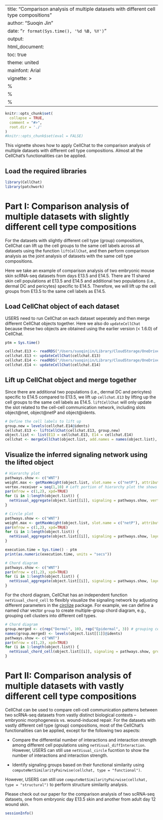 
---
title: "Comparison analysis of multiple datasets with different cell type compositions"
author: "Suoqin Jin"
date: "`r format(Sys.time(), '%d %B, %Y')`"
output:
  html_document:
    toc: true
    theme: united
mainfont: Arial
vignette: >
  %\VignetteIndexEntry{Comparison analysis of multiple datasets using CellChat}
  %\VignetteEngine{knitr::rmarkdown}
  %\VignetteEncoding{UTF-8}
---

  
```r
knitr::opts_chunk$set(
  collapse = TRUE,
  comment = "#>",
  root.dir = './'
)
#knitr::opts_chunk$set(eval = FALSE)
```
This vignette shows how to apply CellChat to the comparison analysis of multiple datasets with different cell type compositions. Almost all the CellChat’s functionalities can be applied. 

## Load the required libraries
```r
library(CellChat)
library(patchwork)
```

# Part I: Comparison analysis of multiple datasets with slightly different cell type compositions
For the datasets with slightly different cell type (group) compositions, CellChat can lift up the cell groups to the same cell labels across all datasets using the function `liftCellChat`, and then perform comparison analysis as the joint analysis of datasets with the same cell type compositions. 

Here we take an example of comparison analysis of two embryonic mouse skin scRNA-seq datasets from days E13.5 and E14.5. There are 11 shared skin cell populations at E13.5 and E14.5 and additional two populations (i.e., dermal DC and pericytes) specific to E14.5. Therefore, we will lift up the cell groups from E13.5 to the same cell labels as E14.5. 

## Load CellChat object of each dataset
USERS need to run CellChat on each dataset seperately and then merge different CellChat objects together. Here we also do `updateCellChat` because these two objects are obtained using the earlier version (< 1.6.0) of CellChat. 
```r
ptm = Sys.time()

cellchat.E13 <- readRDS("/Users/suoqinjin/Library/CloudStorage/OneDrive-Personal/works/CellChat/tutorial/cellchat_embryonic_E13.rds")
cellchat.E13 <- updateCellChat(cellchat.E13)
cellchat.E14 <- readRDS("/Users/suoqinjin/Library/CloudStorage/OneDrive-Personal/works/CellChat/tutorial/cellchat_embryonic_E14.rds")
cellchat.E14 <- updateCellChat(cellchat.E14)
```

## Lift up CellChat object and merge together
Since there are additional two populations (i.e., dermal DC and pericytes) specific to E14.5 compared to E13.5, we lift up `cellchat.E13` by lifting up the cell groups to the same cell labels as E14.5. `liftCellChat` will only update the slot related to the cell-cell communication network, including slots object@net, object@netP and object@idents. 

```r
# Define the cell labels to lift up
group.new = levels(cellchat.E14@idents)
cellchat.E13 <- liftCellChat(cellchat.E13, group.new)
object.list <- list(E13 = cellchat.E13, E14 = cellchat.E14)
cellchat <- mergeCellChat(object.list, add.names = names(object.list), cell.prefix = TRUE)
```

## Visualize the inferred signaling network using the lifted object

```r
# Hierarchy plot
pathways.show <- c("WNT") 
weight.max <- getMaxWeight(object.list, slot.name = c("netP"), attribute = pathways.show) # control the edge weights across different datasets
vertex.receiver = seq(1,10) # Left portion of hierarchy plot the shows signaling to dermal cells and right portion shows signaling to epidermal cells
par(mfrow = c(1,2), xpd=TRUE)
for (i in 1:length(object.list)) {
  netVisual_aggregate(object.list[[i]], signaling = pathways.show, vertex.receiver = vertex.receiver, edge.weight.max = weight.max[1], edge.width.max = 10, signaling.name = paste(pathways.show, names(object.list)[i]))
}
```

```r
# Circle plot
pathways.show <- c("WNT") 
weight.max <- getMaxWeight(object.list, slot.name = c("netP"), attribute = pathways.show) # control the edge weights across different datasets
par(mfrow = c(1,2), xpd=TRUE)
for (i in 1:length(object.list)) {
  netVisual_aggregate(object.list[[i]], signaling = pathways.show, layout = "circle", edge.weight.max = weight.max[1], edge.width.max = 10, signaling.name = paste(pathways.show, names(object.list)[i]))
}

execution.time = Sys.time() - ptm
print(as.numeric(execution.time, units = "secs"))
```

```r
# Chord diagram
pathways.show <- c("WNT") 
par(mfrow = c(1,2), xpd=TRUE)
for (i in 1:length(object.list)) {
  netVisual_aggregate(object.list[[i]], signaling = pathways.show, layout = "chord", signaling.name = paste(pathways.show, names(object.list)[i]))
}
```

For the chord diagram, CellChat has an independent function `netVisual_chord_cell` to flexibly visualize the signaling network by adjusting different parameters in the [circlize](https://github.com/jokergoo/circlize) package. For example, we can define a named char vector `group` to create multiple-group chord diagram, e.g., grouping cell clusters into different cell types. 
```r
# Chord diagram
group.merged <- c(rep("Dermal", 10), rep("Epidermal", 3)) # grouping cell clusters into dermal and epidermal cells to study the cell-cell communication between dermal and epidermal
names(group.merged) <- levels(object.list[[1]]@idents)
pathways.show <- c("WNT") 
par(mfrow = c(1,2), xpd=TRUE)
for (i in 1:length(object.list)) {
  netVisual_chord_cell(object.list[[i]], signaling = pathways.show, group = group.merged, title.name = paste0(pathways.show, " signaling network - ", names(object.list)[i]))
}
```


# Part II: Comparison analysis of multiple datasets with vastly different cell type compositions
CellChat can be used to compare cell-cell communication patterns between two scRNA-seq datasets from vastly distinct biological contexts – embryonic morphogenesis vs. wound-induced repair. For the datasets with vastly different cell type (group) compositions, most of the CellChat’s functionalities can be applied, except for the following two aspects:

* Compare the differential number of interactions and interaction strength among different cell populations using `netVisual_diffInteraction`. However, USERS can still use `netVisual_circle` fucntion to show the number of interactions and interaction strength.

* Identify signaling groups based on their functional similarity using `computeNetSimilarityPairwise(cellchat, type = "functional")`. 

However, USERS can still use `computeNetSimilarityPairwise(cellchat, type = "structural")` to perform structure similarity analysis. 

Please check out our paper for the comparison analysis of two scRNA-seq datasets, one from embryonic day E13.5 skin and another from adult day 12 wound skin.  

```r
sessionInfo()
```


